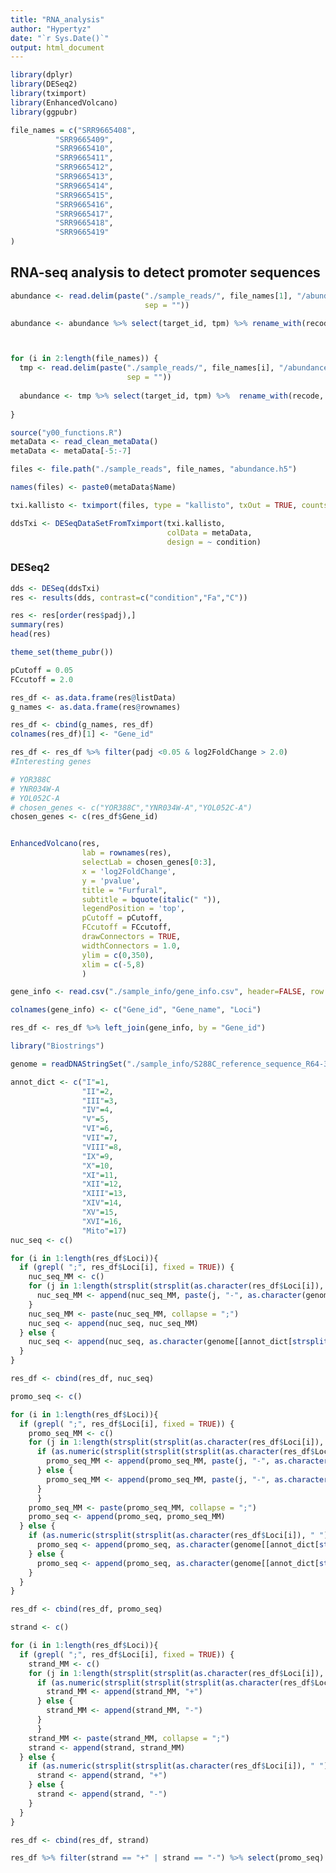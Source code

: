 ```yaml
---
title: "RNA_analysis"
author: "Hypertyz"
date: "`r Sys.Date()`"
output: html_document
---
```


```r
library(dplyr)
library(DESeq2)
library(tximport)
library(EnhancedVolcano)
library(ggpubr)

file_names = c("SRR9665408",
          "SRR9665409",
          "SRR9665410",
          "SRR9665411",
          "SRR9665412",
          "SRR9665413",
          "SRR9665414",
          "SRR9665415",
          "SRR9665416",
          "SRR9665417",
          "SRR9665418",
          "SRR9665419"
)

```

## RNA-seq analysis to detect promoter sequences

```r
abundance <- read.delim(paste("./sample_reads/", file_names[1], "/abundance.tsv",
                              sep = ""))

abundance <- abundance %>% select(target_id, tpm) %>% rename_with(recode, tpm = file_names[1])



for (i in 2:length(file_names)) {
  tmp <- read.delim(paste("./sample_reads/", file_names[i], "/abundance.tsv",
                          sep = ""))
  
  abundance <- tmp %>% select(target_id, tpm) %>%  rename_with(recode, tpm = file_names[i]) %>% left_join(abundance, by ="target_id")
  
}

```

```r
source("y00_functions.R")
metaData <- read_clean_metaData()
metaData <- metaData[-5:-7]

files <- file.path("./sample_reads", file_names, "abundance.h5")

names(files) <- paste0(metaData$Name)

txi.kallisto <- tximport(files, type = "kallisto", txOut = TRUE, countsFromAbundance = "lengthScaledTPM")

ddsTxi <- DESeqDataSetFromTximport(txi.kallisto,
                                   colData = metaData,
                                   design = ~ condition)

```

### DESeq2

```r
dds <- DESeq(ddsTxi)
res <- results(dds, contrast=c("condition","Fa","C"))

res <- res[order(res$padj),]
summary(res)
head(res)

```

```r

theme_set(theme_pubr())

pCutoff = 0.05
FCcutoff = 2.0

res_df <- as.data.frame(res@listData)
g_names <- as.data.frame(res@rownames)

res_df <- cbind(g_names, res_df)
colnames(res_df)[1] <- "Gene_id"

res_df <- res_df %>% filter(padj <0.05 & log2FoldChange > 2.0)
#Interesting genes

# YOR388C
# YNR034W-A
# YOL052C-A
# chosen_genes <- c("YOR388C","YNR034W-A","YOL052C-A")
chosen_genes <- c(res_df$Gene_id)


EnhancedVolcano(res,
                lab = rownames(res),
                selectLab = chosen_genes[0:3],
                x = 'log2FoldChange',
                y = 'pvalue',
                title = "Furfural",
                subtitle = bquote(italic(" ")),
                legendPosition = 'top',
                pCutoff = pCutoff,
                FCcutoff = FCcutoff,
                drawConnectors = TRUE,
                widthConnectors = 1.0,
                ylim = c(0,350),
                xlim = c(-5,8)
                )


```

```r
gene_info <- read.csv("./sample_info/gene_info.csv", header=FALSE, row.names=NULL, stringsAsFactors=TRUE)

colnames(gene_info) <- c("Gene_id", "Gene_name", "Loci")

res_df <- res_df %>% left_join(gene_info, by = "Gene_id")

```

```r
library("Biostrings")

genome = readDNAStringSet("./sample_info/S288C_reference_sequence_R64-3-1_20210421.fsa")

annot_dict <- c("I"=1,
                "II"=2,
                "III"=3,
                "IV"=4,
                "V"=5,
                "VI"=6,
                "VII"=7,
                "VIII"=8,
                "IX"=9,
                "X"=10,
                "XI"=11,
                "XII"=12,
                "XIII"=13,
                "XIV"=14,
                "XV"=15,
                "XVI"=16,
                "Mito"=17)
nuc_seq <- c()

for (i in 1:length(res_df$Loci)){
  if (grepl( ";", res_df$Loci[i], fixed = TRUE)) {
    nuc_seq_MM <- c()
    for (j in 1:length(strsplit(strsplit(as.character(res_df$Loci[i]), " ")[[1]][4], ";")[[1]])){
      nuc_seq_MM <- append(nuc_seq_MM, paste(j, "-", as.character(genome[[annot_dict[strsplit(as.character(res_df$Loci[i]), " ")[[1]][2]]]][as.numeric(strsplit(strsplit(strsplit(as.character(res_df$Loci[i]), " ")[[1]][4], ";")[[1]][j], "-")[[1]][1]):as.numeric(strsplit(strsplit(strsplit(as.character(res_df$Loci[i]), " ")[[1]][4], ";")[[1]][j], "-")[[1]][2])]), sep = ""))
    }
    nuc_seq_MM <- paste(nuc_seq_MM, collapse = ";")
    nuc_seq <- append(nuc_seq, nuc_seq_MM)
  } else {
    nuc_seq <- append(nuc_seq, as.character(genome[[annot_dict[strsplit(as.character(res_df$Loci[i]), " ")[[1]][2]]]][as.numeric(strsplit(strsplit(as.character(res_df$Loci[i]), " ")[[1]][4], "-")[[1]][1]):as.numeric(strsplit(strsplit(as.character(res_df$Loci[i]), " ")[[1]][4], "-")[[1]][2])]))
  }
}

res_df <- cbind(res_df, nuc_seq)

promo_seq <- c()

for (i in 1:length(res_df$Loci)){
  if (grepl( ";", res_df$Loci[i], fixed = TRUE)) {
    promo_seq_MM <- c()
    for (j in 1:length(strsplit(strsplit(as.character(res_df$Loci[i]), " ")[[1]][4], ";")[[1]])){
      if (as.numeric(strsplit(strsplit(strsplit(as.character(res_df$Loci[i]), " ")[[1]][4], ";")[[1]][j], "-")[[1]][1]) < as.numeric(strsplit(strsplit(strsplit(as.character(res_df$Loci[i]), " ")[[1]][4], ";")[[1]][j], "-")[[1]][2])) {
        promo_seq_MM <- append(promo_seq_MM, paste(j, "-", as.character(genome[[annot_dict[strsplit(as.character(res_df$Loci[i]), " ")[[1]][2]]]][as.numeric(as.numeric(strsplit(strsplit(strsplit(as.character(res_df$Loci[i]), " ")[[1]][4], ";")[[1]][j], "-")[[1]][1])-30):as.numeric(strsplit(strsplit(strsplit(as.character(res_df$Loci[i]), " ")[[1]][4], ";")[[1]][j], "-")[[1]][1])]), sep = ""))
      } else {
        promo_seq_MM <- append(promo_seq_MM, paste(j, "-", as.character(genome[[annot_dict[strsplit(as.character(res_df$Loci[i]), " ")[[1]][2]]]][as.numeric(as.numeric(strsplit(strsplit(strsplit(as.character(res_df$Loci[i]), " ")[[1]][4], ";")[[1]][j], "-")[[1]][1])+30):as.numeric(strsplit(strsplit(strsplit(as.character(res_df$Loci[i]), " ")[[1]][4], ";")[[1]][j], "-")[[1]][1])]), sep = ""))
      }
      }
    promo_seq_MM <- paste(promo_seq_MM, collapse = ";")
    promo_seq <- append(promo_seq, promo_seq_MM)
  } else {
    if (as.numeric(strsplit(strsplit(as.character(res_df$Loci[i]), " ")[[1]][4], "-")[[1]][1]) < as.numeric(strsplit(strsplit(as.character(res_df$Loci[i]), " ")[[1]][4], "-")[[1]][2])) {
      promo_seq <- append(promo_seq, as.character(genome[[annot_dict[strsplit(as.character(res_df$Loci[i]), " ")[[1]][2]]]][as.numeric(as.numeric(strsplit(strsplit(as.character(res_df$Loci[i]), " ")[[1]][4], "-")[[1]][1])-30):as.numeric(strsplit(strsplit(as.character(res_df$Loci[i]), " ")[[1]][4], "-")[[1]][1])]))
    } else {
      promo_seq <- append(promo_seq, as.character(genome[[annot_dict[strsplit(as.character(res_df$Loci[i]), " ")[[1]][2]]]][as.numeric(as.numeric(strsplit(strsplit(as.character(res_df$Loci[i]), " ")[[1]][4], "-")[[1]][1])+30):as.numeric(strsplit(strsplit(as.character(res_df$Loci[i]), " ")[[1]][4], "-")[[1]][1])]))
    }
  }
}

res_df <- cbind(res_df, promo_seq)

strand <- c()

for (i in 1:length(res_df$Loci)){
  if (grepl( ";", res_df$Loci[i], fixed = TRUE)) {
    strand_MM <- c()
    for (j in 1:length(strsplit(strsplit(as.character(res_df$Loci[i]), " ")[[1]][4], ";")[[1]])){
      if (as.numeric(strsplit(strsplit(strsplit(as.character(res_df$Loci[i]), " ")[[1]][4], ";")[[1]][j], "-")[[1]][1]) < as.numeric(strsplit(strsplit(strsplit(as.character(res_df$Loci[i]), " ")[[1]][4], ";")[[1]][j], "-")[[1]][2])) {
        strand_MM <- append(strand_MM, "+")
      } else {
        strand_MM <- append(strand_MM, "-")
      }
      }
    strand_MM <- paste(strand_MM, collapse = ";")
    strand <- append(strand, strand_MM)
  } else {
    if (as.numeric(strsplit(strsplit(as.character(res_df$Loci[i]), " ")[[1]][4], "-")[[1]][1]) < as.numeric(strsplit(strsplit(as.character(res_df$Loci[i]), " ")[[1]][4], "-")[[1]][2])) {
      strand <- append(strand, "+")
    } else {
      strand <- append(strand, "-")
    }
  }
}

res_df <- cbind(res_df, strand)

res_df %>% filter(strand == "+" | strand == "-") %>% select(promo_seq)

```

```r

```
